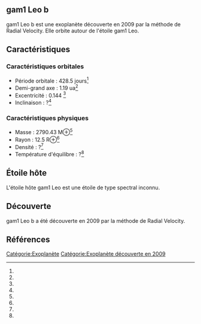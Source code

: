 == gam1 Leo b ==

{{Infobox Exoplanète
| nom = gam1 Leo b
| image = 
| légende = 
| étoile = gam1 Leo
| constellation = 
| ascension_droite = 
| déclinaison = 
| distance = ?
| type_spectral = ?
| masse = 2790.43 M⊕<ref></ref>
| rayon = 12.5 R⊕<ref></ref>
| densité = ?<ref></ref>
| gravité = ?<ref></ref>
| température = ?<ref></ref>
| période = 428.5 j<ref></ref>
| demi_grand_axe = 1.19 ua<ref></ref>
| excentricité = 0.144 <ref></ref>
| inclinaison = ?<ref></ref>
| méthode_découverte = Radial Velocity
| date_découverte = 2009
| statut = Confirmée
}}

gam1 Leo b est une exoplanète découverte en 2009 par la méthode de Radial Velocity. Elle orbite autour de l'étoile gam1 Leo.

== Caractéristiques ==

=== Caractéristiques orbitales ===
* Période orbitale : 428.5 jours<ref></ref>
* Demi-grand axe : 1.19 ua<ref></ref>
* Excentricité : 0.144 <ref></ref>
* Inclinaison : ?<ref></ref>

=== Caractéristiques physiques ===
* Masse : 2790.43 M⊕<ref></ref>
* Rayon : 12.5 R⊕<ref></ref>
* Densité : ?<ref></ref>
* Température d'équilibre : ?<ref></ref>

== Étoile hôte ==

{{Infobox Étoile
| nom = gam1 Leo
| image = 
| légende = 
| constellation = 
| ascension_droite = 
| déclinaison = 
| distance = ?
| type_spectral = ?
| magnitude_absolue = 
| magnitude_apparente = 
| masse = ?<ref></ref>
| rayon = ?<ref></ref>
| température = ?<ref></ref>
| métallicité = ?<ref></ref>
| âge = ?<ref></ref>
}}

L'étoile hôte gam1 Leo est une étoile de type spectral inconnu.

== Découverte ==

gam1 Leo b a été découverte en 2009 par la méthode de Radial Velocity.

== Références ==
<references />

[[Catégorie:Exoplanète]]
[[Catégorie:Exoplanète découverte en 2009]]
